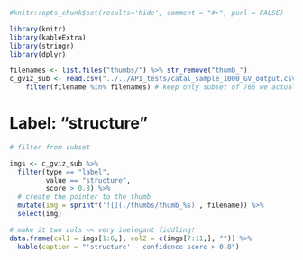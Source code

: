 ```r
#knitr::opts_chunk$set(results='hide', comment = "#>", purl = FALSE)

library(knitr)
library(kableExtra)
library(stringr)
library(dplyr)

filenames <- list.files("thumbs/") %>% str_remove("thumb_")
c_gviz_sub <- read.csv("../../API_tests/catal_sample_1000_GV_output.csv") %>%   # read peter's data here 
    filter(filename %in% filenames) # keep only subset of 766 we actually have thumbnail images of
```

# Label: "structure"

```r

# filter from subset 

imgs <- c_gviz_sub %>% 
  filter(type == "label", 
         value == "structure",
         score > 0.8) %>% 
  # create the pointer to the thumb
  mutate(img = sprintf('![](./thumbs/thumb_%s)', filename)) %>% 
  select(img) 

# make it two cols << very inelegant fiddling!
data.frame(col1 = imgs[1:6,], col2 = c(imgs[7:11,], "")) %>% 
  kable(caption = "'structure' - confidence score > 0.8")

```
  

